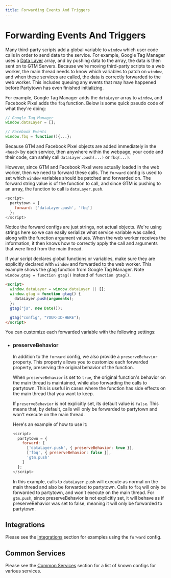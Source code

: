 ```yaml
---
title: Forwarding Events And Triggers
---
```


# Forwarding Events And Triggers

Many third-party scripts add a global variable to `window` which user code calls in order to send data to the service. For example, Google Tag Manager uses a [Data Layer](https://developers.google.com/tag-manager/devguide) array, and by pushing data to the array, the data is then sent on to GTM Servers. Because we're moving third-party scripts to a web worker, the main thread needs to know which variables to patch on `window`, and when these services are called, the data is correctly forwarded to the web worker. This includes queuing any events that may have happened before Partytown has even finished initializing.

For example, Google Tag Manager adds the `dataLayer` array to `window`, and Facebook Pixel adds the `fbq` function. Below is some quick pseudo code of what they're doing:

```js
// Google Tag Manager
window.dataLayer = [];

// Facebook Events
window.fbq = function(){...};
```

Because GTM and Facebook Pixel objects are added immediately in the `<head>` by each service, then anywhere within the webpage, your code and their code, can safely call `dataLayer.push(...)` or `fbq(...)`.

However, since GTM and Facebook Pixel were actually loaded in the web worker, then we need to forward these calls. The `forward` config is used to set which `window` variables should be patched and forwarded on. The forward string value is of the function to call, and since GTM is pushing to an array, the function to call is `dataLayer.push`.

```js
<script>
  partytown = {
    forward: ['dataLayer.push', 'fbq']
  };
</script>
```

Notice the forward configs are just strings, not actual objects. We're using strings here so we can easily serialize what service variable was called, along with the function argument values. When the web worker receives the information, it then knows how to correctly apply the call and arguments that were fired from the main thread.

If your script declares global functions or variables, make sure they are explicitly declared with `window` and forwarded to the web worker. This example shows the gtag function from Google Tag Manager. Note `window.gtag = function gtag()` instead of `function gtag()`.

```html
<script>
  window.dataLayer = window.dataLayer || [];
  window.gtag = function gtag() {
    dataLayer.push(arguments);
  };
  gtag("js", new Date());

  gtag("config", "YOUR-ID-HERE");
</script>
```

You can customize each forwarded variable with the following settings:

- ### preserveBehavior

  In addition to the `forward` config, we also provide a `preserveBehavior` property. This property allows you to customize each forwarded property, preserving the original behavior of the function.

  When `preserveBehavior` is set to `true`, the original function's behavior on the main thread is maintained, while also forwarding the calls to partytown. This is useful in cases where the function has side effects on the main thread that you want to keep.

  If `preserveBehavior` is not explicitly set, its default value is `false`. This means that, by default, calls will only be forwarded to partytown and won't execute on the main thread.

  Here's an example of how to use it:

  ```js
  <script>
    partytown = {
      forward: [
        ['dataLayer.push', { preserveBehavior: true }],
        ['fbq', { preserveBehavior: false }],
        'gtm.push'
      ]
    };
  </script>
  ```

  In this example, calls to `dataLayer.push` will execute as normal on the main thread and also be forwarded to partytown. Calls to `fbq` will only be forwarded to partytown, and won't execute on the main thread. For `gtm.push`, since preserveBehavior is not explicitly set, it will behave as if preserveBehavior was set to false, meaning it will only be forwarded to partytown.

## Integrations

Please see the [Integrations](/integrations) section for examples using the `forward` config.

## Common Services

Please see the [Common Services](/common-services) section for a list of known configs for various services.
